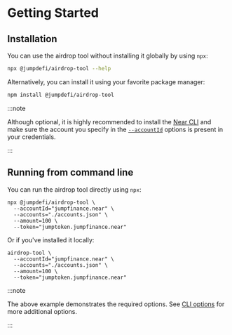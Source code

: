 
# Getting Started

<TOCInline
  maxHeadingLevel={4}
  toc={toc}
/>

## Installation

You can use the airdrop tool without installing it globally by using `npx`:

```bash
npx @jumpdefi/airdrop-tool --help
```

Alternatively, you can install it using your favorite package manager:

```bash npm2yarn
npm install @jumpdefi/airdrop-tool
```

:::note

Although optional, it is highly recommended to install the [Near CLI][near-cli] and make sure the account you specify in the [`--accountId`](api-reference/api-reference/cli-options#--accountidaccount) options is present in your credentials.

:::

## Running from command line

You can run the airdrop tool directly using `npx`:

```shell
npx @jumpdefi/airdrop-tool \
  --accountId="jumpfinance.near" \
  --accounts="./accounts.json" \
  --amount=100 \
  --token="jumptoken.jumpfinance.near"
```

Or if you've installed it locally:

```shell
airdrop-tool \
  --accountId="jumpfinance.near" \
  --accounts="./accounts.json" \
  --amount=100 \
  --token="jumptoken.jumpfinance.near"
```

:::note

The above example demonstrates the required options. See [CLI options][cli-options] for more additional options.

:::

<!-- links -->
[cli-options]: ../api-reference/cli-options
[near-cli]: https://docs.near.org/tools/near-cli
